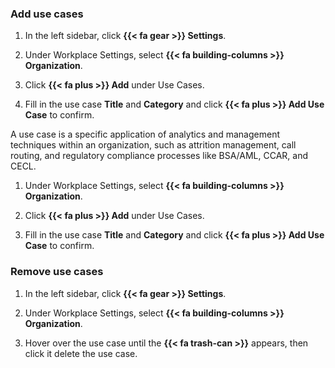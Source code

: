 ### Add use cases

:::: {.content-visible unless-format="revealjs"}
1. In the left sidebar, click **{{< fa gear >}} Settings**. 

1. Under Workplace Settings, select **{{< fa building-columns >}} Organization**.

1. Click **{{< fa plus >}} Add** under Use Cases.

1. Fill in the use case **Title** and **Category** and click **{{< fa plus >}} Add Use Case** to confirm.

::::

:::: {.content-hidden unless-format="revealjs"}
A use case is a specific application of analytics and management techniques within an organization, such as attrition management, call routing, and regulatory compliance processes like BSA/AML, CCAR, and CECL.

1. Under Workplace Settings, select **{{< fa building-columns >}} Organization**.

1. Click **{{< fa plus >}} Add** under Use Cases.

1. Fill in the use case **Title** and **Category** and click **{{< fa plus >}} Add Use Case** to confirm.
::::

:::: {.content-visible unless-format="revealjs"}
### Remove use cases
1. In the left sidebar, click **{{< fa gear >}} Settings**. 

1. Under Workplace Settings, select **{{< fa building-columns >}} Organization**.

1. Hover over the use case until the **{{< fa trash-can >}}** appears, then click it delete the use case.
::::